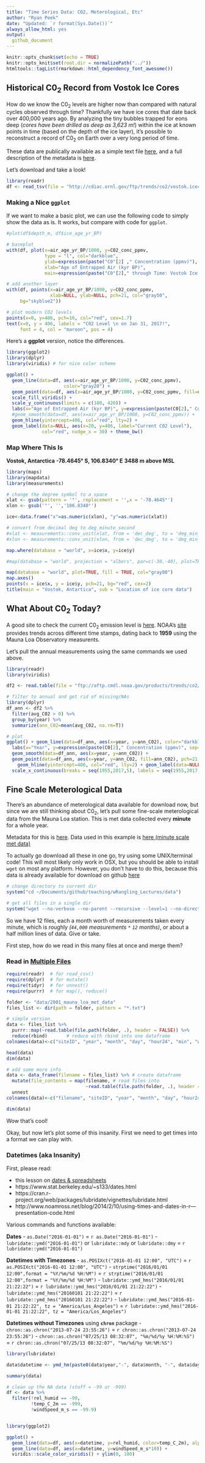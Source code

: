 ```yaml
---
title: "Time Series Data: CO2, Meterological, Etc"
author: "Ryan Peek"
date: "Updated: `r format(Sys.Date())`"
always_allow_html: yes
output:
  github_document
---
```


```r
knitr::opts_chunk$set(echo = TRUE)
knitr::opts_knit$set(root.dir = normalizePath("../"))
htmltools::tagList(rmarkdown::html_dependency_font_awesome())
```

## Historical C0~2~ Record from Vostok Ice Cores 

How do we know the C0~2~ levels are higher now than compared with natural cycles observed through time? Thankfully we have ice cores that date back over 400,000 years ago. By analyzing the tiny bubbles trapped for eons deep (*cores have been drilled as deep as 3,623 m!*) within the ice at known points in time (based on the depth of the ice layer), it's possible to reconstruct a record of C0~2~ on Earth over a very long period of time.

These data are publically available as a simple text file [here](http://cdiac.ornl.gov/ftp/trends/co2/vostok.icecore.co2), and a full description of the metadata is [here](http://cdiac.ornl.gov/trends/co2/vostok.html).

Let's download and take a look!

```r

library(readr)
df <- read_tsv(file = "http://cdiac.ornl.gov/ftp/trends/co2/vostok.icecore.co2", skip = 20, col_names = c("depth_m","ice_age_yr_BP", "air_age_yr_BP", "C02_conc_ppmv"))


```

### Making a Nice `ggplot`

If we want to make a basic plot, we can use the following code to simply show the data as is. It works, but compare with code for `ggplot`.

```r

#plot(df$depth_m, df$ice_age_yr_BP)

# baseplot
with(df, plot(x=air_age_yr_BP/1000, y=C02_conc_ppmv,
              type = "l", col="darkblue", 
              ylab=expression(paste("C0"[2] ," Concentration (ppmv)"), sep=""),
              xlab="Age of Entrapped Air (kyr BP)", 
              main=expression(paste("C0"[2]," through Time: Vostok Ice Core Data", sep="")), ylim=c(180, 420)))

# add another layer
with(df, points(x=air_age_yr_BP/1000, y=C02_conc_ppmv,
                xlab=NULL, ylab=NULL, pch=21, col="gray50",
     bg="skyblue2"))

# plot modern CO2 levels
points(x=0, y=406, pch=16, col="red", cex=1.7)
text(x=0, y = 406, labels = "C02 Level \n on Jan 31, 2017!",
     font = 4, col = "maroon", pos = 4)

```

Here's a **ggplot** version, notice the differences.

```r

library(ggplot2)
library(dplyr)
library(viridis) # for nice color scheme

ggplot() + 
  geom_line(data=df, aes(x=air_age_yr_BP/1000, y=C02_conc_ppmv),
                     color="gray20") + 
  geom_point(data=df, aes(x=air_age_yr_BP/1000, y=C02_conc_ppmv, fill=depth_m), pch=21) +
  scale_fill_viridis() +
  scale_y_continuous(limits = c(180, 420)) +
  labs(x="Age of Entrapped Air (kyr BP)", y=expression(paste(C0[2]," Concentration (ppmv)", sep=""))) +
  #geom_smooth(data=df, aes(x=air_age_yr_BP/1000, y=C02_conc_ppmv)) +
  geom_hline(yintercept=406, col="red", lty=2) + 
  geom_label(data=NULL, aes(x=20, y=406, label="Current C02 Level"), 
             col="red", nudge_x = 30) + theme_bw()

```


### Map Where This Is

**Vostok, Antarctica**
**-78.4645° S, 106.8340° E** 
**3488 m above MSL**

```r
library(maps)
library(mapdata)
library(measurements)

# change the degree symbol to a space
xlat <- gsub(pattern = '°', replacement = '',x = '-78.4645°')
xlon <- gsub('°', '','106.8340°')

ice<-data.frame("x"=as.numeric(xlon), "y"=as.numeric(xlat))

# convert from decimal deg to deg_minute_second
#xlat <- measurements::conv_unit(xlat, from = 'dec_deg', to = 'deg_min_sec')
#xlon <- measurements::conv_unit(xlon, from = 'dec_deg', to = 'deg_min_sec')

map.where(database = "world", x=ice$x, y=ice$y)

#map(database = "world", projection = "albers", par=c(-30,-40), plot=TRUE)

map(database = "world", plot=TRUE, fill = TRUE, col="gray80")
map.axes()
points(x = ice$x, y = ice$y, pch=21, bg="red", cex=2)
title(main = "Vostok, Antartica", sub = "Location of ice core data")

```

## What About C0~2~ Today?

A good site to check the current C0~2~ emission level is [here](https://www.co2.earth/). NOAA's [site](https://www.esrl.noaa.gov/gmd/ccgg/trends/monthly.html) provides trends across different time stamps, dating back to **1959** using the Mauna Loa Observatory measurents.

Let's pull the annual measurements using the same commands we used above.

```r

library(readr)
library(viridis)

df2 <- read.table(file = "ftp://aftp.cmdl.noaa.gov/products/trends/co2/co2_mm_mlo.txt", col.names = c("year", "mon", "dec_date", "avg_C02", "interpolated_C02", "trend_seas_corr", "no_days"))

# filter to annual and get rid of missing/NAs
library(dplyr)
df_ann <- df2 %>% 
  filter(avg_C02 > 0) %>% 
  group_by(year) %>% 
  summarize(ann_C02=mean(avg_C02, na.rm=T))

# plot
ggplot() + geom_line(data=df_ann, aes(x=year, y=ann_C02), color="darkblue") + 
  labs(x="Year", y=expression(paste(C0[2]," Concentration (ppmv)", sep=""))) +
  geom_smooth(data=df_ann, aes(x=year, y=ann_C02)) +
  geom_point(data=df_ann, aes(x=year, y=ann_C02, fill=ann_C02), pch=21, cex=2.5, alpha=0.8) + scale_fill_viridis() +
    geom_hline(yintercept=406, col="red", lty=2) + geom_label(data=NULL, aes(x=1970, y=406, label="Current C02 Level"), col="red", nudge_x = 30)  +
  scale_x_continuous(breaks = seq(1955,2017,5), labels = seq(1955,2017,5)) + ggtitle("C02 At Mauna Loa Since 1958")

```

## Fine Scale Meterological Data

There's an abundance of meterological data available for download now, but since we are still thinking about C0~2~, let's pull some fine-scale meterological data from the Mauna Loa station. This is met data collected every **minute** for a whole year.

Metadata for this is [here](ftp://aftp.cmdl.noaa.gov/data/meteorology/in-situ/README). Data used in this example is [here (minute scale met data)](ftp://aftp.cmdl.noaa.gov/data/meteorology/in-situ/mlo/2001/)

To actually go download all these in one go, try using some UNIX/terminal code! This will most likely only work in OSX, but you should be able to install `wget` on most any platform. However, you don't have to do this, because this data is already available for download on github [here]()

```r

# change directory to current dir
system("cd ~/Documents/github/teaching/wRangling_Lectures/data")

# get all files in a single dir
system("wget --no-verbose --no-parent --recursive --level=1 --no-directories ftp://aftp.cmdl.noaa.gov/data/meteorology/in-situ/mlo/2001/")

```



So we have 12 files, each a month worth of measurements taken every minute, which is roughly _(`44,000` measurements `*` `12` months)_, or about a half million lines of data. Give or take.

First step, how do we read in this many files at once and merge them?

### Read in [Multiple Files](http://serialmentor.com/blog/2016/6/13/reading-and-combining-many-tidy-data-files-in-R)

```r
require(readr)  # for read_csv()
require(dplyr)  # for mutate()
require(tidyr)  # for unnest()
require(purrr)  # for map(), reduce()

folder <- "data/2001_mauna_loa_met_data"      
files_list <- dir(path = folder, pattern = "*.txt")

# simple version
data <- files_list %>%
  purrr::map(~read.table(file.path(folder, .), header = FALSE)) %>%    # read in all the files individually
  reduce(rbind)       # reduce with rbind into one dataframe 
colnames(data)<-c("siteID", "year", "month", "day", "hour24", "min", "windDir",   "windSpeed_m_s", "windSteady", "baro_hPa", "temp_C_2m", "temp_C_10m", "temp_C_towertop", "rel_humid", "precip_intens_mm_hr")  

head(data)
dim(data)

# add some more info
data <- data_frame(filename = files_list) %>% # create dataframe
  mutate(file_contents = map(filename, # read files into
                             ~read.table(file.path(folder, .), header = FALSE))) %>% 
  unnest
colnames(data)<-c("filename", "siteID", "year", "month", "day", "hour24", "min", "windDir",   "windSpeed_m_s", "windSteady", "baro_hPa", "temp_C_2m", "temp_C_10m", "temp_C_towertop", "rel_humid", "precip_intens_mm_hr")

dim(data)

```

Wow that's cool!

Okay, but now let's plot some of this insanity. First we need to get times into a format we can play with.

### Datetimes (aka Insanity)

First, please read:

 - this lesson on [dates & spreadsheets](http://www.datacarpentry.org/spreadsheet-ecology-lesson/03-dates-as-data.html)
 - https://www.stat.berkeley.edu/~s133/dates.html
 - https://cran.r-project.org/web/packages/lubridate/vignettes/lubridate.html
 - http://www.noamross.net/blog/2014/2/10/using-times-and-dates-in-r---presentation-code.html

Various commands and functions available:

**Dates**
 - `as.Date("2016-01-01")` = `r as.Date("2016-01-01")`
 - `lubridate::ymd("2016-01-01")` or `lubridate::mdy` or `lubridate::dmy` = `r lubridate::ymd("2016-01-01")`
 
**Datetimes with Timezones**
 - `as.POSIXct("2016-01-01 12:00", "UTC")` = `r as.POSIXct("2016-01-01 12:00", "UTC")`
 - `strptime("2016/01/01 12:00",format = "%Y/%m/%d %H:%M")` = `r strptime("2016/01/01 12:00",format = "%Y/%m/%d %H:%M")`
 - `lubridate::ymd_hms("2016/01/01 21:22:22")` = `r lubridate::ymd_hms("2016/01/01 21:22:22")`
 - `lubridate::ymd_hms("20160101 21:22:22")` = `r lubridate::ymd_hms("20160101 21:22:22")`
 - `lubridate::ymd_hms("2016-01-01 21:22:22", tz = "America/Los_Angeles")` = `r lubridate::ymd_hms("2016-01-01 21:22:22", tz = "America/Los_Angeles")`

**Datetimes without Timezones** using **`chron`** package
 - `chron::as.chron("2013-07-24 23:55:26")` = `r chron::as.chron("2013-07-24 23:55:26")`
 - `chron::as.chron("07/25/13 08:32:07", "%m/%d/%y %H:%M:%S")` = `r chron::as.chron("07/25/13 08:32:07", "%m/%d/%y %H:%M:%S")`


```r
library(lubridate)

data$datetime <- ymd_hm(paste0(data$year,"-", data$month, "-", data$day," ", data$hour24, ":", data$min))

summary(data)

# clean up the NA data (stuff = -99 or -999)
df <- data %>% 
  filter(!rel_humid == -99, 
         !temp_C_2m == -999,
         !windSpeed_m_s == -99.9)


library(ggplot2)

ggplot() + 
  geom_line(data=df, aes(x=datetime, y=rel_humid, color=temp_C_2m), alpha=0.5) + 
  geom_line(data=df, aes(x=datetime, y=windSpeed_m_s*10)) +
  viridis::scale_color_viridis() + ylim(0, 100)

```



